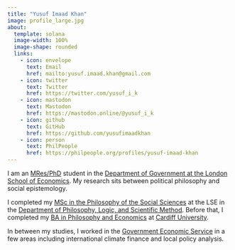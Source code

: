 ```yaml
---
title: "Yusuf Imaad Khan"
image: profile_large.jpg
about:
  template: solana
  image-width: 100%
  image-shape: rounded
  links:
    - icon: envelope
      text: Email
      href: mailto:yusuf.imaad.khan@gmail.com
    - icon: twitter
      text: Twitter
      href: https://twitter.com/yusuf_i_k 
    - icon: mastodon
      text: Mastodon
      href: https://mastodon.online/@yusuf_i_k
    - icon: github
      text: GitHub
      href: https://github.com/yusufimaadkhan
    - icon: person
      text: PhilPeople
      href: https://philpeople.org/profiles/yusuf-imaad-khan
---
```


I am an [MRes/PhD](https://www.lse.ac.uk/study-at-lse/Graduate/degree-programmes-2022/MResPhD-Political-Science) student in the [Department of Government at the London School of Economics](https://www.lse.ac.uk/government). My research sits between political philosophy and social epistemology.

I completed my [MSc in the Philosophy of the Social Sciences](https://www.lse.ac.uk/study-at-lse/Graduate/degree-programmes-2022/MSc-Philosophy-of-the-Social-Sciences) at the LSE in the [Department of Philosophy, Logic, and Scientific Method](https://www.lse.ac.uk/philosophy/). Before that, I completed my [BA in Philosophy and Economics](https://www.cardiff.ac.uk/study/undergraduate/courses/course/philosophy-and-economics-ba) at [Cardiff University](https://www.cardiff.ac.uk/).

In between my studies, I worked in the [Government Economic Service](https://www.gov.uk/government/organisations/civil-service-government-economic-service) in a few areas including international climate finance and local policy analysis.
